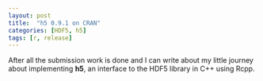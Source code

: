 ```yaml
---
layout: post
title:  "h5 0.9.1 on CRAN"
categories: [HDF5, h5]
tags: [r, release]
---
```


After all the submission work is done and I can write about my little journey about 
implementing **h5**, an interface to the HDF5 library in C++ using Rcpp.

